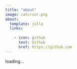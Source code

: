 ```yaml
---
title: "about"
image: catcrsor.png
about:
  template: jolla
  links:
   
    - icon: github
      text: Github
      href: https://github.com
---
```


loading...
